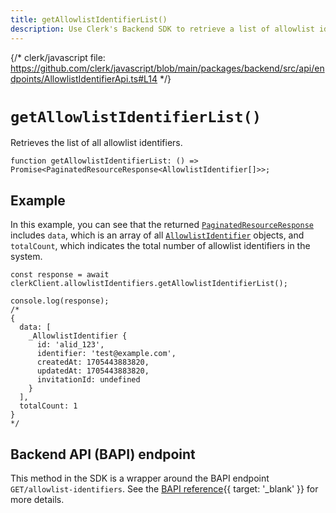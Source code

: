 ```yaml
---
title: getAllowlistIdentifierList()
description: Use Clerk's Backend SDK to retrieve a list of allowlist identifiers.
---
```


{/* clerk/javascript file: https://github.com/clerk/javascript/blob/main/packages/backend/src/api/endpoints/AllowlistIdentifierApi.ts#L14 */}

# `getAllowlistIdentifierList()`

Retrieves the list of all allowlist identifiers.

```tsx {{ prettier: false }}
function getAllowlistIdentifierList: () => Promise<PaginatedResourceResponse<AllowlistIdentifier[]>>;
```

## Example

In this example, you can see that the returned [`PaginatedResourceResponse`](/docs/references/backend/types/paginated-resource-response) includes `data`, which is an array of all [`AllowlistIdentifier`](/docs/references/backend/types/backend-allowlist-identifier) objects, and `totalCount`, which indicates the total number of allowlist identifiers in the system.

```tsx {{ prettier: false }}
const response = await clerkClient.allowlistIdentifiers.getAllowlistIdentifierList();

console.log(response);
/*
{
  data: [
    _AllowlistIdentifier {
      id: 'alid_123',
      identifier: 'test@example.com',
      createdAt: 1705443883820,
      updatedAt: 1705443883820,
      invitationId: undefined
    }
  ],
  totalCount: 1
}
*/
```

## Backend API (BAPI) endpoint

This method in the SDK is a wrapper around the BAPI endpoint `GET/allowlist-identifiers`. See the [BAPI reference](/docs/reference/backend-api/tag/Allow-list-Block-list#operation/ListAllowlistIdentifiers){{ target: '_blank' }} for more details.

